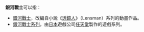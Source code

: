 '''銀河戰士'''可以指：

*[[銀河戰士|銀河戰士]]，改編自小說《[[透鏡人|透鏡人]]》（Lensman）系列的動畫作品。
*[[銀河戰士系列|銀河戰士系列]]，由[[日本|日本]]遊戲公司[[任天堂|任天堂]]製作的遊戲系列。

{{disambig|Cat=四字作品消歧义}}